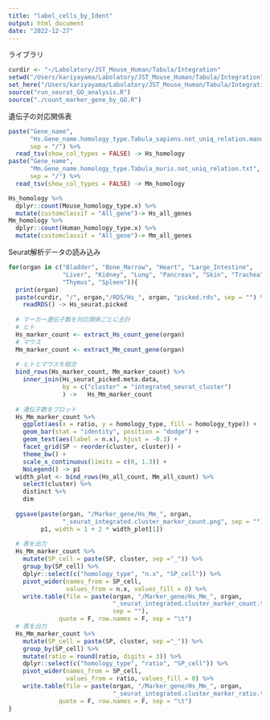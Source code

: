 ```yaml
---
title: "label_cells_by_Ident"
output: html_document
date: "2022-12-27"
---
```

ライブラリ
```r
curdir <- "~/Labolatory/JST_Mouse_Human/Tabula/Integration"
setwd("/Users/kariyayama/Labolatory/JST_Mouse_Human/Tabula/Integration")
set_here("/Users/kariyayama/Labolatory/JST_Mouse_Human/Tabula/Integration")
source("run_seurat_GO_analysis.R")
source("./count_marker_gene_by_GO.R")
```

遺伝子の対応関係表
```r
paste("Gene_name", 
      "Hs.Gene_name.homology_type.Tabula_sapiens.not_uniq_relation.manual_curate.txt",
      sep = "/") %>%
  read_tsv(show_col_types = FALSE) -> Hs_homology
paste("Gene_name",
      "Mm.Gene_name.homology_type.Tabula_muris.not_uniq_relation.txt",
      sep = "/") %>%
  read_tsv(show_col_types = FALSE) -> Mm_homology

Hs_homology %>%
  dplyr::count(Mouse_homology_type.x) %>%
  mutate(customclassif = "All_gene")-> Hs_all_genes
Mm_homology %>%
  dplyr::count(Human_homology_type.x) %>%
  mutate(customclassif = "All_gene")-> Mm_all_genes
```

Seurat解析データの読み込み
```r
for(organ in c("Bladder", "Bone_Marrow", "Heart", "Large_Intestine",
               "Liver", "Kidney", "Lung", "Pancreas", "Skin", "Trachea",
               "Thymus", "Spleen")){
  print(organ)
  paste(curdir, "/", organ,"/RDS/Hs_", organ, "picked.rds", sep = "") %>%
    readRDS() -> Hs_seurat.picked
  
  # マーカー遺伝子数を対応関係ごとに合計
  # ヒト
  Hs_marker_count <- extract_Hs_count_gene(organ)
  # マウス
  Mm_marker_count <- extract_Mm_count_gene(organ)
  
  # ヒトとマウスを結合
  bind_rows(Hs_marker_count, Mm_marker_count) %>% 
    inner_join(Hs_seurat_picked.meta.data,
               by = c("cluster" = "integrated_seurat_cluster")
               ) ->   Hs_Mm_marker_count
  
  # 遺伝子数をプロット
  Hs_Mm_marker_count %>%
    ggplot(aes(x = ratio, y = homology_type, fill = homology_type)) +
    geom_bar(stat = "identity", position = "dodge") +
    geom_text(aes(label = n.x), hjust = -0.3) +
    facet_grid(SP ~ reorder(cluster, cluster)) +
    theme_bw() +
    scale_x_continuous(limits = c(0, 1.3)) +
    NoLegend() -> p1
  width_plot <- bind_rows(Hs_all_count, Mm_all_count) %>%
    select(cluster) %>%
    distinct %>%
    dim
  
  ggsave(paste(organ, "/Marker_gene/Hs_Mm_", organ,
               "_seurat_integrated.cluster_marker_count.png", sep = ""),
         p1, width = 1 + 2 * width_plot[1])
  
  # 表を出力
  Hs_Mm_marker_count %>%
    mutate(SP_cell = paste(SP, cluster, sep ="_")) %>%
    group_by(SP_cell) %>%
    dplyr::select(c("homology_type", "n.x", "SP_cell")) %>%
    pivot_wider(names_from = SP_cell,
                values_from = n.x, values_fill = 0) %>%
    write.table(file = paste(organ, "/Marker_gene/Hs_Mm_", organ,
                             "_seurat_integrated.cluster_marker_count.tsv",
                             sep = ""),
              quote = F, row.names = F, sep = "\t")
  # 表を出力
  Hs_Mm_marker_count %>%
    mutate(SP_cell = paste(SP, cluster, sep ="_")) %>%
    group_by(SP_cell) %>%
    mutate(ratio = round(ratio, digits = 3)) %>%
    dplyr::select(c("homology_type", "ratio", "SP_cell")) %>%
    pivot_wider(names_from = SP_cell,
                values_from = ratio, values_fill = 0) %>%
    write.table(file = paste(organ, "/Marker_gene/Hs_Mm_", organ,
                             "_seurat_integrated.cluster_marker_ratio.tsv", sep = ""),
              quote = F, row.names = F, sep = "\t")
}
```

